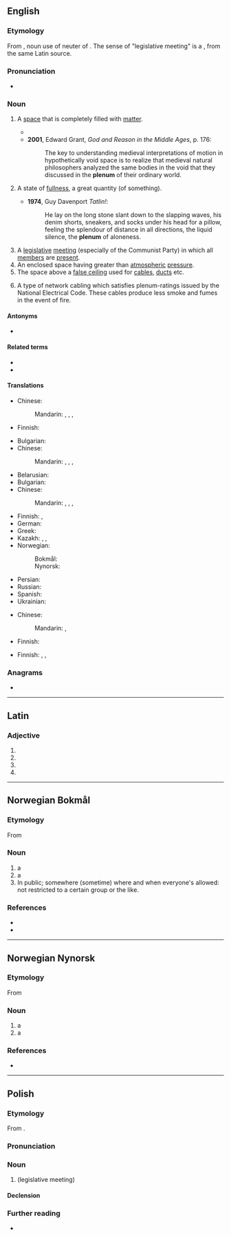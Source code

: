 {{also|plénum}}
==English==

===Etymology===
From {{der|en|la|plēnum}}, noun use of neuter of {{m|la|plēnus||full}}. The sense of "legislative meeting" is  a {{sl|en|ru|пле́нум||plenary session|nocap=1}}, from the same Latin source.

===Pronunciation===
* {{IPA|en|/ˈpliːnəm/}}

===Noun===
{{en-noun|s|plena}}

# {{lb|en|physics}} A [[space]] that is completely filled with [[matter]].
#* {{quote-book|en|year=1946|author=Bertrand Russell|title=A History of Western Philosophy|passage=The idea was that a thing could only move into an empty place, and that, in a '''plenum''', there are no empty places.}}
#* '''2001''', Edward Grant, ''God and Reason in the Middle Ages'', p. 176:
#*: The key to understanding medieval interpretations of motion in hypothetically void space is to realize that medieval natural philosophers analyzed the same bodies in the void that they discussed in the '''plenum''' of their ordinary world.
# {{lb|en|figuratively}} A state of [[fullness]], a great quantity (of something).
#* '''1974''', Guy Davenport ''Tatlin!'':
#*: He lay on the long stone slant down to the slapping waves, his denim shorts, sneakers, and socks under his head for a pillow, feeling the splendour of distance in all directions, the liquid silence, the '''plenum''' of aloneness.
# A [[legislative]] [[meeting]] (especially of the Communist Party) in which all [[member]]s are [[present]].
# An enclosed space having greater than [[atmospheric]] [[pressure]].
# The space above a [[false ceiling]] used for [[cable]]s, [[duct]]s etc.
# {{lb|en|computing}} A type of network cabling which satisfies plenum-ratings issued by the National Electrical Code. These cables produce less smoke and fumes in the event of fire.

====Antonyms====
* {{l|en|vacuum}}

====Related terms====
* {{l|en|plenary}}
* {{l|en|in pleno}}

====Translations====
{{trans-top|a space that is completely filled with matter}}
* Chinese:
*: Mandarin: {{t+|cmn|充滿}}, {{t+|cmn|充满|tr=chōngmǎn}}, {{t+|cmn|充實}}, {{t+|cmn|充实|tr=chōngshí}}
{{trans-mid}}
* Finnish: {{t|fi|[[täysi]] [[tila]]}}
{{trans-bottom}}

{{trans-top|a state of fullness, a great quantity (of something)}}
* Bulgarian: {{t+|bg|пълнота|f}}
* Chinese:
*: Mandarin: {{t+|cmn|充滿}}, {{t+|cmn|充满|tr=chōngmǎn}}, {{t+|cmn|充實}}, {{t+|cmn|充实|tr=chōngshí}}
{{trans-mid}}
{{trans-bottom}}

{{trans-top|a legislative meeting (especially of the Communist Party) in which all members are present}}
* Belarusian: {{t|be|пле́нум|m}}
* Bulgarian: {{t|bg|пленум|m}}
* Chinese:
*: Mandarin: {{t+|cmn|全體會議}}, {{t+|cmn|全体会议|tr=quántǐ huìyì}}, {{t+|cmn|全會}}, {{t+|cmn|全会|tr=quánhuì}}
* Finnish: {{t+|fi|täysistunto}}, {{t+|fi|yleiskokous}}
* German: {{t+|de|Plenum|n}}
* Greek: {{t+|el|ολομέλεια|f}}
* Kazakh: {{t|kk|алқалық мәжіліс}}, {{t|kk|алқалық жиналыс}}, {{t|kk|пленум}}
* Norwegian:
*: Bokmål: {{t|nb|plenum|n}}
*: Nynorsk: {{t|nn|plenum|n}}
{{trans-mid}}
* Persian: {{t+|fa|پلنوم|tr=plenom|sc=fa-Arab}}
* Russian: {{t+|ru|пле́нум|m}}
* Spanish: {{t+|es|pleno|m}}
* Ukrainian: {{t|uk|пле́нум|m}}
{{trans-bottom}}

{{trans-top|enclosed space having greater than atmospheric pressure}}
* Chinese:
*: Mandarin: {{t+|cmn|高壓}}, {{t+|cmn|高压|tr=gāoyā}}
{{trans-mid}}
* Finnish: {{t|fi|ylipainetila}}
{{trans-bottom}}

{{trans-top|space above a false ceiling used for cables, ducts etc.}}
* Finnish: {{t|fi|[[alakatto|alakaton]] [[ontelo]]}}, {{t|fi|[[alakatto|alakaton]] [[yläpuolinen]] [[tila]]}}, {{t|fi|[[alakatto|alakaton]] [[päällä]] [[oleva]] [[tila]]}}
{{trans-mid}}
{{trans-bottom}}

{{trans-top|type of network cabling which satisfies plenum-ratings issued by the National Electrical Code}}
{{trans-mid}}
{{trans-bottom}}

===Anagrams===
* {{anagrams|en|a=elmnpu|lumpen}}

----

==Latin==

===Adjective===
{{la-adj-form|plēnum}}

# {{inflection of|la|plēnus||nom|n|s}}
# {{inflection of|la|plēnus||acc|m|s}}
# {{inflection of|la|plēnus||acc|n|s}}
# {{inflection of|la|plēnus||voc|n|s}}

----

==Norwegian Bokmål==
{{wp|lang=no}}

===Etymology===
From {{der|nb|la|plenum}}

===Noun===
{{nb-noun-irreg|n|plenumet|plena|plenaene}}

# a {{l|en|plenum}} {{q|meeting}}
# a {{l|en|plenary session}}
# In public; somewhere (sometime) where and when everyone's allowed: not restricted to a certain group or the like.
#: {{ux|nb|Thomas Giertsen var på apoteket og kassapersonen annonserte at han hadde en soppinfeksjon høyt i '''plenum''' så alle hørte det.|Thomas Giertsen was in the apothecary and the pharmacist announced loudly his fungal infection to those present in the shop.}}

===References===
* {{R:Dokpro|lang=nb}}
* {{R:NAOB}}

----

==Norwegian Nynorsk==

===Etymology===
From {{der|nn|la|plenum}}

===Noun===
{{nn-noun-n1}}

# a {{l|en|plenum}} {{q|meeting}}
# a {{l|en|plenary session}}

===References===
* {{R:Dokpro|lang=nn}}

----

==Polish==

===Etymology===
From {{bor|pl|la|plenum}}.

===Pronunciation===
{{pl-p}}

===Noun===
{{pl-noun|n}}

# {{l|en|plenum}} (legislative meeting)

====Declension====
{{pl-decl-noun-n}}

===Further reading===
* {{R:PWN}}
